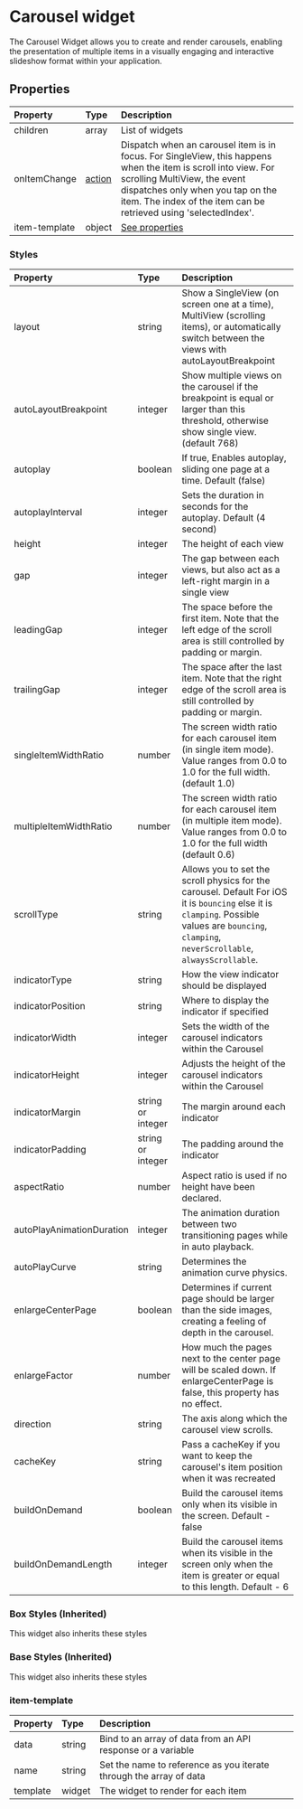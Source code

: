 
# Carousel widget

The Carousel Widget allows you to create and render carousels, enabling the presentation of multiple items in a visually engaging and interactive slideshow format within your application.

<EnsemblePreview 
  appId="e24402cb-75e2-404c-866c-29e6c3dd7992"
  screenId="2e1d88b1-f281-4c2c-9bb1-bd18016d2b8c"
  height="700px"
/>

## Properties

| Property      | Type   | Description                                                                                                                                                                                                                                            |
| :------------ | :----- | :----------------------------------------------------------------------------------------------------------------------------------------------------------------------------------------------------------------------------------------------------- |
| children      | array  | List of widgets                                                                                                                                                                                                                                        |
| onItemChange  | [action](/actions/directory.md) | Dispatch when an carousel item is in focus. For SingleView, this happens when the item is scroll into view. For scrolling MultiView, the event dispatches only when you tap on the item. The index of the item can be retrieved using 'selectedIndex'. |                                                                                                                                                                                                                              |
| item-template | object | [See properties](#item-template)                                                                                                                                                                                                                       |

### Styles

| Property               | Type              | Description                                                                                                                                                                                                                                                                                                                |
| :--------------------- | :---------------- | :------------------------------------------------------------------------------------------------------------------------------------------------------------------------------------------------------------------------------------------------------------------------------------------------------------------------- |
| layout                 | string            | Show a SingleView (on screen one at a time), MultiView (scrolling items), or automatically switch between the views with autoLayoutBreakpoint                                                                                                                                                                              |
| autoLayoutBreakpoint   | integer           | Show multiple views on the carousel if the breakpoint is equal or larger than this threshold, otherwise show single view. (default 768)                                                                                                                                                                                    |
| autoplay               | boolean           | If true, Enables autoplay, sliding one page at a time. Default (false)                                                                                                                                                                                                                                                     |
| autoplayInterval       | integer           | Sets the duration in seconds for the autoplay. Default (4 second)                                                                                                                                                                                                                                                          |
| height                 | integer           | The height of each view                                                                                                                                                                                                                                                                                                    |
| gap                    | integer           | The gap between each views, but also act as a left-right margin in a single view                                                                                                                                                                                                                                           |
| leadingGap             | integer           | The space before the first item. Note that the left edge of the scroll area is still controlled by padding or margin.                                                                                                                                                                                                      |
| trailingGap            | integer           | The space after the last item. Note that the right edge of the scroll area is still controlled by padding or margin.                                                                                                                                                                                                       |
| singleItemWidthRatio   | number            | The screen width ratio for each carousel item (in single item mode). Value ranges from 0.0 to 1.0 for the full width. (default 1.0)                                                                                                                                                                                        |
| multipleItemWidthRatio | number            | The screen width ratio for each carousel item (in multiple item mode). Value ranges from 0.0 to 1.0 for the full width (default 0.6)                                                                                                                                                                                       |
| scrollType          | string            | Allows you to set the scroll physics for the carousel. Default For iOS it is `bouncing` else it is `clamping`. Possible values are `bouncing`, `clamping`, `neverScrollable`, `alwaysScrollable`.                                                                                                                                                                                      |
| indicatorType          | string            | How the view indicator should be displayed                                                                                                                                                                                                                                                                                 |
| indicatorPosition      | string            | Where to display the indicator if specified                                                                                                                                                                                                                                                                                |
| indicatorWidth         | integer           | Sets the width of the carousel indicators within the Carousel                                                                                                                                                                                                                                                              |
| indicatorHeight        | integer           | Adjusts the height of the carousel indicators within the Carousel                                                                                                                                                                                                                                                          |
| indicatorMargin        | string or integer | The margin around each indicator                                                                                                                                                                                                                                                                                           |
| indicatorPadding        | string or integer | The padding around the indicator                                                                                                                                                                                                                                                                                           |
| aspectRatio        | number | Aspect ratio is used if no height have been declared.                                                                                                                                                                                                                                                                                     |
| autoPlayAnimationDuration        | integer | The animation duration between two transitioning pages while in auto playback.                                                                                                                                                                                                                                                                                  |
| autoPlayCurve        | string | Determines the animation curve physics.                                                                                                                                                                                                                                                                                     |
| enlargeCenterPage        | boolean | Determines if current page should be larger than the side images, creating a feeling of depth in the carousel.                                                                                                                                                                                                                                                                                     |
| enlargeFactor        | number | How much the pages next to the center page will be scaled down. If enlargeCenterPage is false, this property has no effect.                                                                                                                                                                                                                                                                                     |
| direction        | string | The axis along which the carousel view scrolls.                                                                                                                                                                                                                                                                                     |
| cacheKey        | string | Pass a cacheKey if you want to keep the carousel's item position when it was recreated                                                                                                                                                                                                                                                                                     |
| buildOnDemand        | boolean | Build the carousel items only when its visible in the screen. Default - false                                                                                                                                                                                                                                                                                     |
| buildOnDemandLength        | integer | Build the carousel items when its visible in the screen only when the item is greater or equal to this length. Default - 6                                                                                                                                                                                                                                                                                     |


### Box Styles (Inherited)
This widget also inherits these styles

<BoxStyles />

### Base Styles (Inherited)
This widget also inherits these styles

<BaseStyles />

### item-template

| Property | Type   | Description                                                        |
| :------- | :----- | :----------------------------------------------------------------- |
| data     | string | Bind to an array of data from an API response or a variable        |
| name     | string | Set the name to reference as you iterate through the array of data |
| template | widget | The widget to render for each item                                 |
